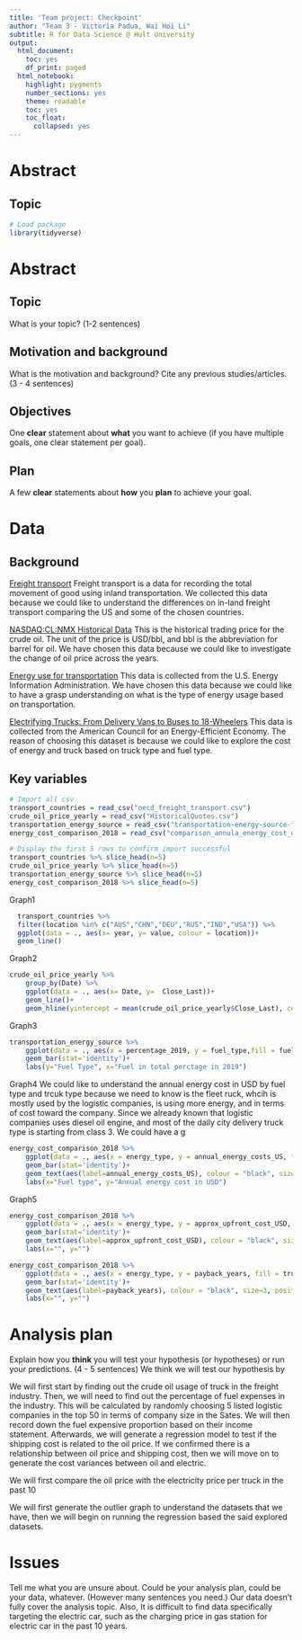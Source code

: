 ```yaml
---
title: 'Team project: Checkpoint'
author: "Team 3 - Victoria Padua, Wai Hoi Li"
subtitle: R for Data Science @ Hult University
output:
  html_document:
    toc: yes
    df_print: paged
  html_notebook:
    highlight: pygments
    number_sections: yes
    theme: readable
    toc: yes
    toc_float:
      collapsed: yes
---
```

# Abstract

## Topic
```r
# Load package
library(tidyverse)
```

# Abstract

## Topic

What is your topic? (1-2 sentences)

## Motivation and background

What is the motivation and background? Cite any previous studies/articles. (3 - 4 sentences)

## Objectives

One **clear** statement about **what** you want to achieve (if you have multiple goals, one clear statement per goal).

## Plan

A few **clear** statements about **how** you **plan** to achieve your goal.

# Data 

## Background

[Freight transport](https://data.oecd.org/transport/freight-transport.htm)
Freight transport is a data for recording the total movement of good using inland transportation. We collected this data because we could like to understand the differences on in-land freight transport comparing the US and some of the chosen countries.

[NASDAQ:CL:NMX Historical Data](https://www.nasdaq.com/market-activity/commodities/cl%3Anmx/historical)
This is the historical trading price for the crude oil. The unit of the price is USD/bbl, and bbl is the abbreviation for barrel for oil. We have chosen this data because we could like to investigate the change of oil price across the years.

[Energy use for transportation](https://www.eia.gov/energyexplained/use-of-energy/transportation.php)
This data is collected from the U.S. Energy Information Administration. We have chosen this data because we could like to have a grasp understanding on what is the type of energy usage based on transportation.

[Electrifying Trucks: From Delivery Vans to Buses to 18-Wheelers](https://www.aceee.org/sites/default/files/pdfs/electric_trucks_1.pdf)
This data is collected from the American Council for an Energy-Efficient Economy. The reason of choosing this dataset is because we could like to explore the cost of energy and truck based on truck type and fuel type.

## Key variables

```r
# Import all csv
transport_countries = read_csv("oecd_freight_transport.csv")
crude_oil_price_yearly = read_csv("HistoricalQuotes.csv")
transportation_energy_source = read_csv("transportation-energy-source-fuels2019.csv")
energy_cost_comparison_2018 = read_csv("comparison_annula_energy_cost_diesel_vs_electric_trucks.csv")
```

```r
# Display the first 5 rows to confirm import successful
transport_countries %>% slice_head(n=5)
crude_oil_price_yearly %>% slice_head(n=5)
transportation_energy_source %>% slice_head(n=5)
energy_cost_comparison_2018 %>% slice_head(n=5)
```

Graph1
```r
  transport_countries %>% 
  filter(location %in% c("AUS","CHN","DEU","RUS","IND","USA")) %>%
  ggplot(data = ., aes(x= year, y= value, colour = location))+
  geom_line()
```

Graph2
```r
crude_oil_price_yearly %>%
    group_by(Date) %>% 
    ggplot(data = ., aes(x= Date, y=  Close_Last))+
    geom_line()+
    geom_hline(yintercept = mean(crude_oil_price_yearly$Close_Last), colour = "red")
```

Graph3
```r
transportation_energy_source %>%
    ggplot(data = ., aes(x = percentage_2019, y = fuel_type,fill = fuel_type))+
    geom_bar(stat='identity')+
    labs(y="Fuel Type", x="Fuel in total perctage in 2019")
```

Graph4 We could like to understand the annual energy cost in USD by fuel type and trcuk type because we need to know is the fleet ruck, whcih is mostly used by the logistic companies, is using more energy, and in terms of cost toward the company. Since we already known that logistic companies uses diesel oil engine, and most of the daily city delivery truck type is starting from class 3. We could have a g 
```r
energy_cost_comparison_2018 %>% 
    ggplot(data = ., aes(x = energy_type, y = annual_energy_costs_US, fill = truck_type))+
    geom_bar(stat='identity')+
    geom_text(aes(label=annual_energy_costs_US), colour = "black", size=3, position = position_stack(vjust = 0.5))+
    labs(x="Fuel type", y="Annual energy cost in USD")
```
Graph5
```r
energy_cost_comparison_2018 %>% 
    ggplot(data = ., aes(x = energy_type, y = approx_upfront_cost_USD, fill = truck_type))+
    geom_bar(stat='identity')+
    geom_text(aes(label=approx_upfront_cost_USD), colour = "black", size=3, position = position_stack(vjust = 0.5))+coord_flip()+
    labs(x="", y="")
```

```r
energy_cost_comparison_2018 %>% 
    ggplot(data = ., aes(x = energy_type, y = payback_years, fill = truck_type))+
    geom_bar(stat='identity')+
    geom_text(aes(label=payback_years), colour = "black", size=3, position = position_stack(vjust = 0.5))+coord_flip()+
    labs(x="", y="")
```



# Analysis plan
Explain how you **think** you will test your hypothesis (or hypotheses) or run your predictions. (4 - 5 sentences)
We think we will test our hypothesis by 

We will first start by finding out the crude oil usage of truck in the freight industry. Then, we will need to find out the percentage of fuel expenses in the industry. This will be calculated by randomly choosing 5 listed logistic companies in the top 50 in terms of company size in the Sates. We will then record down the fuel expensive proportion based on their income statement. Afterwards, we will generate a regression model to test if the shipping cost is related to the oil price. If we confirmed there is a relationship between oil price and shipping cost, then we will move on to generate the cost variances between oil and electric.

We will first compare the oil price with the electricity price per truck in the past 10 

We will first generate the outlier graph to understand the datasets that we have, then we will begin on running the regression based the said explored datasets.


# Issues
Tell me what you are unsure about. Could be your analysis plan, could be your data, whatever. (However many sentences you need.)
Our data doesn't fully cover the analysis topic. Also, It is difficult to find data specifically targeting the electric car, such as the charging price in gas station for electric car in the past 10 years. 
